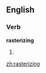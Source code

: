 ==English==

===Verb===
'''rasterizing'''

# {{present participle of|[[rasterize]]}}

[[zh:rasterizing]]